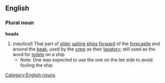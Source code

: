 ==English==
===Plural noun===
'''heads'''
#(''nautical'') That part of [[older]] [[sailing]] [[ship]]s [[forward]] of the [[forecastle]] and around the [[beak]], used by the [[crew]] as their [[lavatory]]; still used as the word for [[toilet]]s on a ship
#*Note: One was expected to use the one on the lee side to avoid fouling the ship
[[Category:English nouns]]